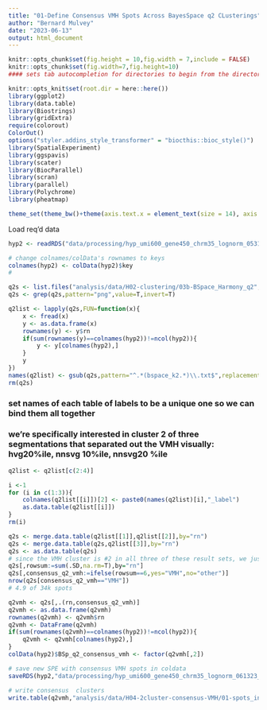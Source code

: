 ```yaml
---
title: "01-Define Consensus VMH Spots Across BayesSpace q2 CLusterings"
author: "Bernard Mulvey"
date: "2023-06-13"
output: html_document
---
```


```r
knitr::opts_chunk$set(fig.height = 10,fig.width = 7,include = FALSE)
knitr::opts_chunk$set(fig.width=7,fig.height=10)
#### sets tab autocompletion for directories to begin from the directory containing the .Rproj session, instead of the script's directory if different

knitr::opts_knit$set(root.dir = here::here())
library(ggplot2)
library(data.table)
library(Biostrings)
library(gridExtra)
require(colorout)
ColorOut()
options("styler.addins_style_transformer" = "biocthis::bioc_style()")
library(SpatialExperiment)
library(ggspavis)
library(scater)
library(BiocParallel)
library(scran)
library(parallel)
library(Polychrome)
library(pheatmap)

theme_set(theme_bw()+theme(axis.text.x = element_text(size = 14), axis.title.x = element_text(size = 16), axis.text.y = element_text(size = 14), axis.title.y = element_text(size =16), plot.title = element_text(size = 20,hjust=0.5), strip.text = element_text(size=18), legend.text = element_text(size=10), legend.title = element_text(size=11,hjust=0.5)))
```


Load req'd data
```r
hyp2 <- readRDS("data/processing/hyp_umi600_gene450_chrm35_lognorm_053123.RDS") 

# change colnames/colData's rownames to keys
colnames(hyp2) <- colData(hyp2)$key
#

q2s <- list.files("analysis/data/H02-clustering/03b-BSpace_Harmony_q2",pattern=".txt",full.names = T)
q2s <- grep(q2s,pattern="png",value=T,invert=T)

q2list <- lapply(q2s,FUN=function(x){
    x <- fread(x)
    y <- as.data.frame(x)
    rownames(y) <- y$rn
    if(sum(rownames(y)==colnames(hyp2))!=ncol(hyp2)){
        y <- y[colnames(hyp2),]
    }
    y
})
names(q2list) <- gsub(q2s,pattern="^.*(bspace_k2.*)\\.txt$",replacement="\\1")
rm(q2s)

```

### set names of each table of labels to be a unique one so we can bind them all together
### we're specifically interested in cluster 2 of three segmentations that separated out the VMH visually: hvg20%ile, nnsvg 10%ile, nnsvg20 %ile
```r
q2list <- q2list[c(2:4)]

i <-1
for (i in c(1:3)){
    colnames(q2list[[i]])[2] <- paste0(names(q2list)[i],"_label")
    as.data.table(q2list[[i]])
}
rm(i)

q2s <- merge.data.table(q2list[[1]],q2list[[2]],by="rn")
q2s <- merge.data.table(q2s,q2list[[3]],by="rn")
q2s <- as.data.table(q2s)
# since the VMH cluster is #2 in all three of these result sets, we just need the row's cluster assignments to sum to 6. since we have unique rownames for every spot, super easy in data.table.
q2s[,rowsum:=sum(.SD,na.rm=T),by="rn"]
q2s[,consensus_q2_vmh:=ifelse(rowsum==6,yes="VMH",no="other")]
nrow(q2s[consensus_q2_vmh=="VMH"])
# 4.9 of 34k spots

q2vmh <- q2s[,.(rn,consensus_q2_vmh)]
q2vmh <- as.data.frame(q2vmh)
rownames(q2vmh) <- q2vmh$rn
q2vmh <- DataFrame(q2vmh)
if(sum(rownames(q2vmh)==colnames(hyp2))!=ncol(hyp2)){
    q2vmh <- q2vmh[colnames(hyp2),]
}
colData(hyp2)$BSp_q2_consensus_vmh <- factor(q2vmh[,2])

# save new SPE with consensus VMH spots in coldata
saveRDS(hyp2,"data/processing/hyp_umi600_gene450_chrm35_lognorm_061323_HarmonyBSpc-q2VMH_rowname-key.RDS")

# write consensus  clusters
write.table(q2vmh,"analysis/data/H04-2cluster-consensus-VMH/01-spots_in_VMH_per_Harmony-BSpaceQ2_hvg20-svg10-and-svg20.txt",sep='\t',quote=F,row.names=F,col.names=T)
```
